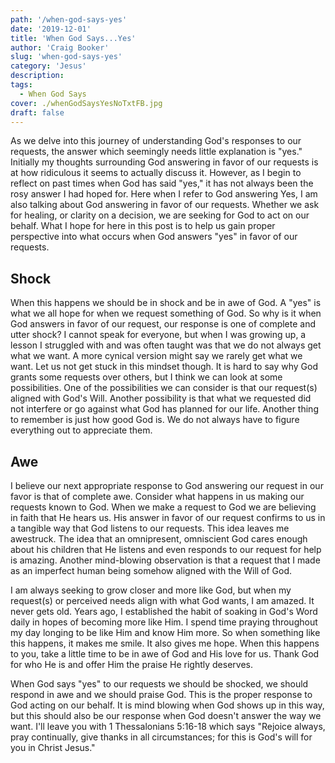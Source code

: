 ```yaml
---
path: '/when-god-says-yes'
date: '2019-12-01'
title: 'When God Says...Yes'
author: 'Craig Booker'
slug: 'when-god-says-yes'
category: 'Jesus'
description:
tags:
  - When God Says
cover: ./whenGodSaysYesNoTxtFB.jpg
draft: false
---
```


As we delve into this journey of understanding God's responses to our requests, the answer which seemingly needs little explanation is "yes." Initially my thoughts surrounding God answering in favor of our requests is at how ridiculous it seems to actually discuss it. However, as I begin to reflect on past times when God has said "yes," it has not always been the rosy answer I had hoped for. Here when I refer to God answering Yes, I am also talking about God answering in favor of our requests. Whether we ask for healing, or clarity on a decision, we are seeking for God to act on our behalf. What I hope for here in this post is to help us gain proper perspective into what occurs when God answers "yes" in favor of our requests.

## Shock

When this happens we should be in shock and be in awe of God. A "yes" is what we all hope for when we request something of God. So why is it when God answers in favor of our request, our response is one of complete and utter shock? I cannot speak for everyone, but when I was growing up, a lesson I struggled with and was often taught was that we do not always get what we want. A more cynical version might say we rarely get what we want. Let us not get stuck in this mindset though. It is hard to say why God grants some requests over others, but I think we can look at some possibilities. One of the possibilities we can consider is that our request(s) aligned with God's Will. Another possibility is that what we requested did not interfere or go against what God has planned for our life. Another thing to remember is just how good God is. We do not always have to figure everything out to appreciate them.

## Awe

I believe our next appropriate response to God answering our request in our favor is that of complete awe. Consider what happens in us making our requests known to God. When we make a request to God we are believing in faith that He hears us. His answer in favor of our request confirms to us in a tangible way that God listens to our requests. This idea leaves me awestruck. The idea that an omnipresent, omniscient God cares enough about his children that He listens and even responds to our request for help is amazing. Another mind-blowing observation is that a request that I made as an imperfect human being somehow aligned with the Will of God.

I am always seeking to grow closer and more like God, but when my request(s) or perceived needs align with what God wants, I am amazed. It never gets old. Years ago, I established the habit of soaking in God's Word daily in hopes of becoming more like Him. I spend time praying throughout my day longing to be like Him and know Him more. So when something like this happens, it makes me smile. It also gives me hope. When this happens to you, take a little time to be in awe of God and His love for us. Thank God for who He is and offer Him the praise He rightly deserves.

When God says "yes" to our requests we should be shocked, we should respond in awe and we should praise God. This is the proper response to God acting on our behalf. It is mind blowing when God shows up in this way, but this should also be our response when God doesn't answer the way we want. I'll leave you with 1 Thessalonians 5:16-18 which says "Rejoice always, pray continually, give thanks in all circumstances; for this is God's will for you in Christ Jesus."
